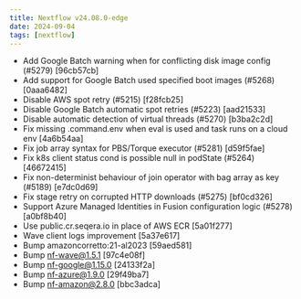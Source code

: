 ---
title: Nextflow v24.08.0-edge
date: 2024-09-04
tags: [nextflow]
---

- Add Google Batch warning when for conflicting disk image config (#5279) [96cb57cb]
- Add support for Google Batch used specified boot images  (#5268) [0aaa6482]
- Disable AWS spot retry (#5215) [f28fcb25]
- Disable Google Batch automatic spot retries (#5223) [aad21533]
- Disable automatic detection of virtual threads (#5270) [b3ba2c2d]
- Fix  missing .command.env when eval is used and task runs on a cloud env [4a6b54aa]
- Fix job array syntax for PBS/Torque executor (#5281) [d59f5fae]
- Fix k8s client status cond is possible null in podState (#5264) [46672415]
- Fix non-determinist behaviour of join operator with bag array as key (#5189) [e7dc0d69]
- Fix stage retry on corrupted HTTP downloads  (#5275) [bf0cd326]
- Support Azure Managed Identities in Fusion configuration logic (#5278) [a0bf8b40]
- Use public.cr.seqera.io in place of AWS ECR [5a01f277]
- Wave client logs improvement [5a37e617]
- Bump amazoncorretto:21-al2023 [59aed581]
- Bump nf-wave@1.5.1 [97c4e08f]
- Bump nf-google@1.15.0 [24133f2a]
- Bump nf-azure@1.9.0 [29f49ba7]
- Bump nf-amazon@2.8.0 [bbc3adca]
